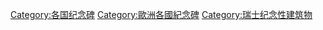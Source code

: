 [[Category:各国纪念碑|Category:各国纪念碑]]
[[Category:歐洲各國紀念碑|Category:歐洲各國紀念碑]]
[[Category:瑞士纪念性建筑物|Category:瑞士纪念性建筑物]]